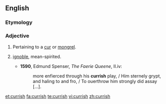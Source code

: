 ==English==

===Etymology===
{{suffix|cur|ish}}

===Adjective===
{{en-adj}}

# Pertaining to a [[cur]] or [[mongrel]].
# {{context|figuratively}} [[ignoble]], mean-spirited.
#* '''1590''', Edmund Spenser, ''The Faerie Queene'', II.iv:
#*: more enfierced through his '''currish''' play, / Him sternely grypt, and haling to and fro, / To ouerthrow him strongly did assay [...].

[[et:currish]]
[[fa:currish]]
[[te:currish]]
[[vi:currish]]
[[zh:currish]]